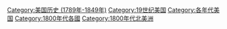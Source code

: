 {{DecadeCategoryNav|decade=1800|topic=美国}}

[[Category:美国历史_(1789年-1849年)|Category:美国历史 (1789年-1849年)]]
[[Category:19世纪美国|Category:19世纪美国]]
[[Category:各年代美国|Category:各年代美国]]
[[Category:1800年代各國|Category:1800年代各國]]
[[Category:1800年代北美洲|Category:1800年代北美洲]]